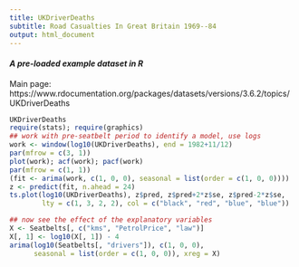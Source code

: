 ```yaml
---
title: UKDriverDeaths
subtitle: Road Casualties In Great Britain 1969--84
output: html_document
---
```


#### *A pre-loaded example dataset in R*
Main page: https://www.rdocumentation.org/packages/datasets/versions/3.6.2/topics/UKDriverDeaths

```r
UKDriverDeaths
require(stats); require(graphics)
## work with pre-seatbelt period to identify a model, use logs
work <- window(log10(UKDriverDeaths), end = 1982+11/12)
par(mfrow = c(3, 1))
plot(work); acf(work); pacf(work)
par(mfrow = c(1, 1))
(fit <- arima(work, c(1, 0, 0), seasonal = list(order = c(1, 0, 0))))
z <- predict(fit, n.ahead = 24)
ts.plot(log10(UKDriverDeaths), z$pred, z$pred+2*z$se, z$pred-2*z$se,
        lty = c(1, 3, 2, 2), col = c("black", "red", "blue", "blue"))

## now see the effect of the explanatory variables
X <- Seatbelts[, c("kms", "PetrolPrice", "law")]
X[, 1] <- log10(X[, 1]) - 4
arima(log10(Seatbelts[, "drivers"]), c(1, 0, 0),
      seasonal = list(order = c(1, 0, 0)), xreg = X)
```
